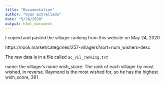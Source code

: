 ```yaml
---
title: "Documentation"
author: "Ryan Estrellado"
date: "5/24/2020"
output: html_document
---
```


I copied and pasted the villager ranking from this website on May 24, 2020

https://nook.market/categories/257-villagers?sort=num_wishers-desc

The raw data is in a file called `ac_vil_ranking.txt` 

name: the villager's name 
wish_score: The rank of each villager by most wished, in reverse. Raymond is the most wished for, so he has the highest wish_score, 391